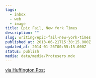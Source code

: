 ```yaml
---
tags:
  - inbox
  - web
  - image
title: Epic Fail, New York Times
description: ""
slug: writing/epic-fail-new-york-times
published_at: 2013-06-21T15:30:15.000Z
updated_at: 2014-01-26T00:55:15.000Z
status: publish
media: data/media/Protesers.mdx
---
```

[via Huffington Post](http://www.huffingtonpost.com/2013/06/21/new-york-times-typo_n_3478759.html?ncid=edlinkusaolp00000003)
